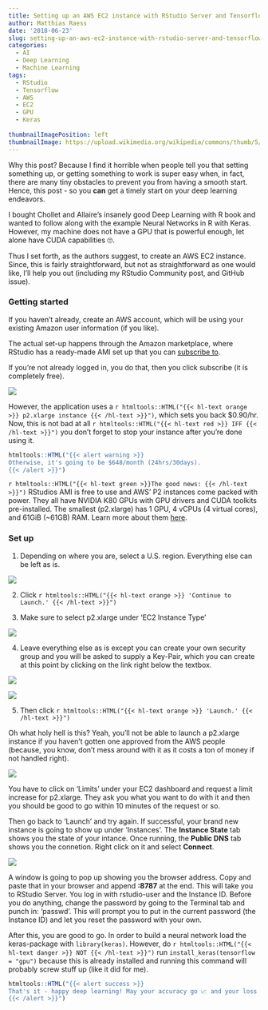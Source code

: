 ```yaml
---
title: Setting up an AWS EC2 instance with RStudio Server and Tensorflow GPU
author: Matthias Raess
date: '2018-06-23'
slug: setting-up-an-aws-ec2-instance-with-rstudio-server-and-tensorflow-gpu
categories:
  - AI
  - Deep Learning
  - Machine Learning
tags:
  - RStudio
  - Tensorflow
  - AWS
  - EC2
  - GPU
  - Keras
  
thumbnailImagePosition: left
thumbnailImage: https://upload.wikimedia.org/wikipedia/commons/thumb/5/5c/AWS_Simple_Icons_AWS_Cloud.svg/480px-AWS_Simple_Icons_AWS_Cloud.svg.png
---
```



Why this post? Because I find it horrible when people tell you that setting something up, or getting something to work is super easy when, in fact, there are many tiny obstacles to prevent you from having a smooth start. Hence, this post - so you **can** get a timely start on your deep learning endeavors.

I bought Chollet and Allaire's insanely good Deep Learning with R book and wanted to follow along with the example Neural Networks in R with Keras. However, my machine does not have a GPU that is powerful enough, let alone have CUDA capabilities 🙄. 

Thus I set forth, as the authors suggest, to create an AWS EC2 instance. Since, this is fairly straightforward, but not as straightforward as one would like, I'll help you out (including my RStudio Community post, and GitHub issue).

### Getting started

If you haven't already, create an AWS account, which will be using your existing Amazon user information (if you like).

The actual set-up happens through the Amazon marketplace, where RStudio has a ready-made AMI set up that you can [subscribe to](https://aws.amazon.com/marketplace/pp/B0785SXYB2).

If you're not already logged in, you do that, then you click subscribe (it is completely free).

![](/img/0.png)

However, the application uses a `r htmltools::HTML("{{< hl-text orange >}} p2.xlarge instance {{< /hl-text >}}")`, which sets you back \$0.90/hr. Now, this is not bad at all `r htmltools::HTML("{{< hl-text red >}} IFF {{< /hl-text >}}")` you don't forget to stop your instance after you're done using it. 

```r
htmltools::HTML("{{< alert warning >}}
Otherwise, it's going to be $648/month (24hrs/30days).
{{< /alert >}}")
```

`r htmltools::HTML("{{< hl-text green >}}The good news: {{< /hl-text >}}")` RStudios AMI is free to use and AWS' P2 instances come packed with power. They all have NVIDIA K80 GPUs with GPU drivers and CUDA toolkits pre-installed. The smallest (p2.xlarge) has 1 GPU, 4 vCPUs (4 virtual cores), and 61GiB (~61GB) RAM. Learn more about them [here](https://aws.amazon.com/ec2/instance-types/p2/).


### Set up

1. Depending on where you are, select a U.S. region. Everything else can be left as is.

![](/post/2018-06-23-setting-up-an-aws-ec2-instance-with-rstudio-server-and-tensorflow-gpu_files/1.png)

2. Click `r htmltools::HTML("{{< hl-text orange >}} 'Continue to Launch.' {{< /hl-text >}}")`


3. Make sure to select p2.xlarge under 'EC2 Instance Type'

![](/post/2018-06-23-setting-up-an-aws-ec2-instance-with-rstudio-server-and-tensorflow-gpu_files/2.png)

4. Leave everything else as is except you can create your own security group and you will be asked to supply a Key-Pair, which you can create at this point by clicking on the link right below the textbox.

![](/post/2018-06-23-setting-up-an-aws-ec2-instance-with-rstudio-server-and-tensorflow-gpu_files/3.png)

![](/post/2018-06-23-setting-up-an-aws-ec2-instance-with-rstudio-server-and-tensorflow-gpu_files/4.png)

5. Then click `r htmltools::HTML("{{< hl-text orange >}} 'Launch.' {{< /hl-text >}}")`

Oh what holy hell is this? Yeah, you'll not be able to launch a p2.xlarge instance if you haven't gotten one approved from the AWS people (because, you know, don't mess around with it as it costs a ton of money if not handled right).\     


![](/post/2018-06-23-setting-up-an-aws-ec2-instance-with-rstudio-server-and-tensorflow-gpu_files/5.png)  

You have to click on 'Limits' under your EC2 dashboard and request a limit increase for p2.xlarge. They ask you what you want to do with it and then you should be good to go within 10 minutes of the request or so.  

Then go back to 'Launch' and try again. If successful, your brand new instance is going to show up under 'Instances'. The **Instance State** tab shows you the state of your intance. Once running, the **Public DNS** tab shows you the connetion. Right click on it and select **Connect**.  

![](/post/2018-06-23-setting-up-an-aws-ec2-instance-with-rstudio-server-and-tensorflow-gpu_files/6.png)  

A window is going to pop up showing you the browser address. Copy and paste that in your browser and append **:8787** at the end. This will take you to RStudio Server. You log in with rstudio-user and the Instance ID. Before you do anything,  change the password by going to the Terminal tab and punch in: 'passwd'. This will prompt you to put in the current password (the Instance ID) and let you reset the password with your own.

After this, you are good to go. In order to build a neural network load the keras-package with ``` library(keras)```. However, do `r htmltools::HTML("{{< hl-text danger >}} NOT {{< /hl-text >}}")` run ```install_keras(tensorflow = "gpu")``` because this is already installed and running this command will probably screw stuff up (like it did for me).  


```r
htmltools::HTML("{{< alert success >}}
That's it - happy deep learning! May your accuracy go 📈 and your loss 📉.
{{< /alert >}}")
```

